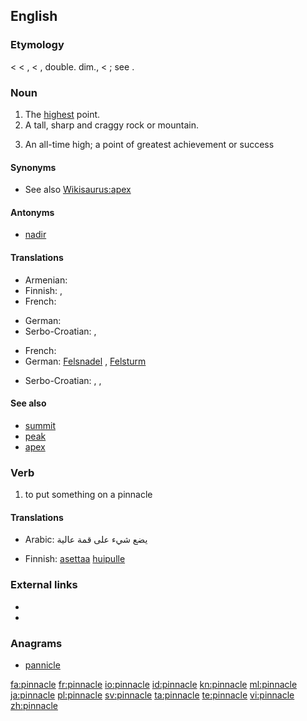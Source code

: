 ==English==

===Etymology===
< {{etyl|enm}} < {{etyl|fro}} {{term|pinacle}}, {{term|pinnacle|lang=fro}} < {{etyl|LL.}} {{term|pinnaculum||a peak, pinnacle}}, double. dim., < {{etyl|la}} {{term|pinna||a pinnacle}}; see {{term|pin}}.

===Noun===
{{en-noun}}

# The [[high]]est point.
# A tall, sharp and craggy rock or mountain.
# {{figurative}} An all-time high; a point of greatest achievement or success

====Synonyms====
* See also [[Wikisaurus:apex]]

====Antonyms====
* [[nadir]]

====Translations====
{{trans-top|The highest point}}
* Armenian: {{t|hy|գագաթնակետ|tr=gagat’naket}}
* Finnish: {{t+|fi|huippu}}, {{t-|fi|huippukohta}}
* French: {{t+|fr|cime}}
{{trans-mid}}
* German: {{t+|de|Gipfel|m}}
* Serbo-Croatian: {{tø|sh|vrh|xs=Serbo-Croatian}},  {{tø|sh|vrhunac|xs=Serbo-Croatian}}
{{trans-bottom}}

{{trans-top|A tall, sharp and craggy rock or mountain}}
* French: {{t+|fr|pic}}
* German: [[Felsnadel]] {{f}}, [[Felsturm]] {{m}}
{{trans-mid}}
* Serbo-Croatian: {{tø|sh|šiljak|xs=Serbo-Croatian}},  {{tø|sh|vrhunac|xs=Serbo-Croatian}},  {{tø|sh|vrh|xs=Serbo-Croatian}}
{{trans-bottom}}

====See also====
* [[summit]]
* [[peak]]
* [[apex]]

===Verb===
{{en-verb|pinnacl|es}}

# to put something on a pinnacle

====Translations====
{{trans-top|to put something on a pinnacle}}
* Arabic: يضع شيء على قمة عالية
{{trans-mid}}
* Finnish: [[asettaa]] [[huippu|huipulle]]
{{trans-bottom}}

===External links===
* {{R:Webster 1913}}
* {{R:Century 1911}}

===Anagrams===
* [[pannicle#English|pannicle]]

[[fa:pinnacle]]
[[fr:pinnacle]]
[[io:pinnacle]]
[[id:pinnacle]]
[[kn:pinnacle]]
[[ml:pinnacle]]
[[ja:pinnacle]]
[[pl:pinnacle]]
[[sv:pinnacle]]
[[ta:pinnacle]]
[[te:pinnacle]]
[[vi:pinnacle]]
[[zh:pinnacle]]